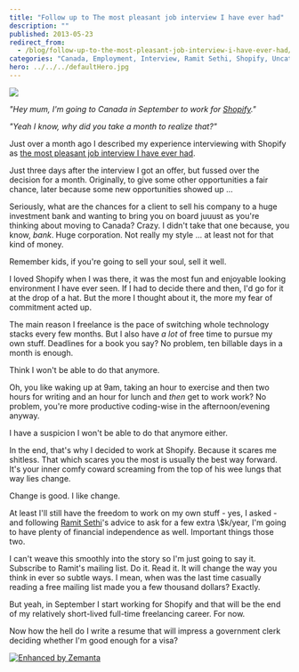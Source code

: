 ```yaml
---
title: "Follow up to The most pleasant job interview I have ever had"
description: ""
published: 2013-05-23
redirect_from:
  - /blog/follow-up-to-the-most-pleasant-job-interview-i-have-ever-had/swizec/6190
categories: "Canada, Employment, Interview, Ramit Sethi, Shopify, Uncategorized"
hero: ../../../defaultHero.jpg
---
```


![](https://www.filepicker.io/api/file/9HlBZ5SbQGeZE0urzi2s)

_"Hey mum, I'm going to Canada in September to work for [Shopify](http://shopify.com "Shopify")."_

_"Yeah I know, why did you take a month to realize that?"_

Just over a month ago I described my experience interviewing with Shopify as [the most pleasant job interview I have ever had](http://swizec.com/blog/the-most-pleasant-job-interview-i-have-ever-had/swizec/6121).

Just three days after the interview I got an offer, but fussed over the decision for a month. Originally, to give some other opportunities a fair chance, later because some new opportunities showed up ...

Seriously, what are the chances for a client to sell his company to a huge investment bank and wanting to bring you on board juuust as you're thinking about moving to Canada? Crazy. I didn't take that one because, you know, _bank_. Huge corporation. Not really my style ... at least not for that kind of money.

Remember kids, if you're going to sell your soul, sell it well.

I loved Shopify when I was there, it was the most fun and enjoyable looking environment I have ever seen. If I had to decide there and then, I'd go for it at the drop of a hat. But the more I thought about it, the more my fear of commitment acted up.

The main reason I freelance is the pace of switching whole technology stacks every few months. But I also have _a lot_ of free time to pursue my own stuff. Deadlines for a book you say? No problem, ten billable days in a month is enough.

Think I won't be able to do that anymore.

Oh, you like waking up at 9am, taking an hour to exercise and then two hours for writing and an hour for lunch and _then_ get to work work? No problem, you're more productive coding-wise in the afternoon/evening anyway.

I have a suspicion I won't be able to do that anymore either.

In the end, that's why I decided to work at Shopify. Because it scares me shitless. That which scares you the most is usually the best way forward. It's your inner comfy coward screaming from the top of his wee lungs that way lies change.

Change is good. I like change.

At least I'll still have the freedom to work on my own stuff - yes, I asked - and following [Ramit Sethi](http://www.ramitsethi.com/ "Ramit Sethi")'s advice to ask for a few extra \\\$k/year, I'm going to have plenty of financial independence as well. Important things those two.

I can't weave this smoothly into the story so I'm just going to say it. Subscribe to Ramit's mailing list. Do it. Read it. It will change the way you think in ever so subtle ways. I mean, when was the last time casually reading a free mailing list made you a few thousand dollars? Exactly.

But yeah, in September I start working for Shopify and that will be the end of my relatively short-lived full-time freelancing career. For now.

Now how the hell do I write a resume that will impress a government clerk deciding whether I'm good enough for a visa?

[![Enhanced by Zemanta](http://img.zemanta.com/zemified_e.png?x-id=ccd882ae-571f-43ec-9b15-e95340b0edcf)](http://www.zemanta.com/?px "Enhanced by Zemanta")
